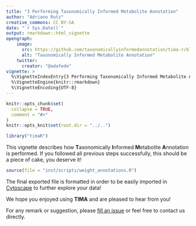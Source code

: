 ```yaml
---
title: "3 Performing Taxonomically Informed Metabolite Annotation"
author: "Adriano Rutz"
creative_commons: CC BY-SA
date: "`r Sys.Date()`"
output: rmarkdown::html_vignette
opengraph:
    image:
      src: https://github.com/taxonomicallyinformedannotation/tima-r/blob/main/man/figures/logo.svg
      alt: "Taxonomically Informed Metabolite Annotation"
    twitter:
      creator: "@adafede"
vignette: >
  %\VignetteIndexEntry{3 Performing Taxonomically Informed Metabolite Annotation}
  %\VignetteEngine{knitr::rmarkdown}
  %\VignetteEncoding{UTF-8}
---
```


```r
knitr::opts_chunk$set(
  collapse = TRUE,
  comment = "#>"
)
knitr::opts_knit$set(root.dir = "../..")
```

```r
library("timaR")
```

This vignette describes how **T**axonomically **I**nformed **M**etabolite **A**nnotation is performed.
If you followed all previous steps successfully, this should be a piece of cake, you deserve it!

```r
source(file = "inst/scripts/weight_annotations.R")
```

The final exported file is formatted in order to be easily imported in [Cytoscape](https://cytoscape.org/) to further explore your data!

We hope you enjoyed using **TIMA** and are pleased to hear from you!

For any remark or suggestion, please  [fill an issue](https://github.com/taxonomicallyinformedannotation/tima-r/issues) or feel free to contact us directly.
